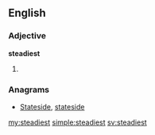==English==

===Adjective===
'''steadiest'''

# {{superlative of|steady}}

===Anagrams===
* [[Stateside#English|Stateside]], [[stateside#English|stateside]]

[[my:steadiest]]
[[simple:steadiest]]
[[sv:steadiest]]